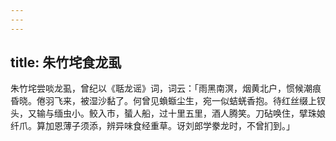 ```yaml
---
---
---
```

title: 朱竹垞食龙虱
---



朱竹垞尝啖龙虱，曾纪以《聒龙谣》词，词云：「雨黑南溟，烟黄北户，惯候潮痕昏晓。倦羽飞来，被湿沙黏了。何曾见蝜蝂尘生，宛一似蛣蜣香抱。待红丝缀上钗头，又输与缅虫小。鲛入市，蜑人船，过十里五里，酒人腾笑。刀砧唤住，擘珠娘纤爪。算加恩薄子须添，辨异味食经重草。讶刘郎学豢龙时，不曾扪到。」